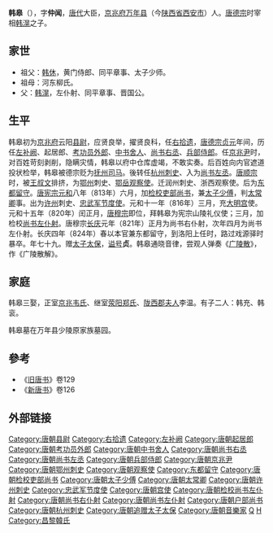 '''韩皋'''（{{bd|746年||824年||catIdx=H}}），字'''仲闻'''，[[唐代|唐代]]大臣，[[京兆府|京兆府]][[万年县|万年县]]（今[[陕西省|陕西省]][[西安市|西安市]]）人。[[唐德宗|唐德宗]]时宰相[[韩滉|韩滉]]之子。
==家世==
*祖父：[[韩休|韩休]]，黄门侍郎、同平章事、太子少师。
*祖母：河东柳氏。
*父：[[韩滉|韩滉]]，左仆射、同平章事、晋国公。

==生平==
韩皋初为[[京兆府|京兆府]]云阳[[县尉|县尉]]，应贤良举，擢贤良科，任[[右拾遗|右拾遗]]，[[唐德宗|唐德宗]][[貞元_(唐朝)|贞元]]年间，历任[[左补阙|左补阙]]、起居郎、[[考功|考功]][[员外郎|员外郎]]、[[中书舍人|中书舍人]]、[[尚书右丞|尚书右丞]]、[[兵部侍郎|兵部侍郎]]。任[[京兆尹|京兆尹]]时，对百姓苛刻剥削，隐瞒灾情，韩皋以府中仓库虚竭，不敢实奏。后百姓向内官遮道投状检举，韩皋被德宗贬为[[抚州|抚州]][[司马|司马]]。後转任[[杭州|杭州]][[刺史|刺史]]、入为[[尚书左丞|尚书左丞]]。[[唐顺宗|唐顺宗]]时，被[[王叔文|王叔文]]排挤，为[[鄂州|鄂州]]刺史、[[鄂岳观察使|鄂岳观察使]]。迁润州刺史、浙西观察使。后为[[东都|东都]][[留守|留守]]。[[唐宪宗|唐宪宗]][[元和_(唐朝)|元和]]八年（813年）六月，加[[检校|检校]][[吏部尚书|吏部尚书]]，兼[[太子少傅|太子少傅]]，判[[太常卿|太常卿]]事。出为[[许州|许州]]刺史、[[忠武军节度使|忠武军节度使]]。元和十一年（816年）三月，充[[大明宫|大明宫]]使。元和十五年（820年）闰正月，[[唐穆宗|唐穆宗]]即位，拜韩皋为宪宗山陵礼仪使；三月，加检校[[尚书左仆射|尚书左仆射]]。唐穆宗[[长庆|长庆]]元年（821年）正月为尚书右仆射，次年四月为尚书左仆射。长庆四年（824年）春以本官兼东都留守，到洛阳上任时，路过戏源驿时暴卒。年七十九。赠[[太子太保|太子太保]]，[[谥号|谥号]]'''贞'''。韩皋通晓音律，尝观人弹奏《[[广陵散|广陵散]]》，作《广陵散解》。

==家庭==
韩皋三娶，正室[[京兆韦氏|京兆韦氏]]、继室[[荥阳郑氏|荥阳郑氏]]、[[陇西李氏|陇西郡夫人]]李温。有子二人：韩充、韩衮。

韩皋墓在万年县少陵原家族墓园。

==參考==

* 《[[旧唐书|旧唐书]]》卷129
* 《[[新唐书|新唐书]]》卷126
==外部链接==
{{wikisource|Author:韩皋|韩皋}}

{{start box}}
{{s-before|[[萧俛|萧俛]]}}
{{s-title|[[唐朝|唐朝]][[尚书右仆射|尚书右仆射]]|（非宰相）<br>821年—822年}}
{{s-after|[[李夷简|李夷简]]}}
{{s-before|[[郑余庆|郑余庆]]}}
{{s-title|[[唐朝|唐朝]][[尚书左仆射|尚书左仆射]]|（非宰相）<br>822年—824年}}
{{s-after|[[李绛|李绛]]}}
{{end box}}

{{DEFAULTSORT:H}}
[[Category:唐朝县尉|Category:唐朝县尉]]
[[Category:右拾遗|Category:右拾遗]]
[[Category:左补阙|Category:左补阙]]
[[Category:唐朝起居郎|Category:唐朝起居郎]]
[[Category:唐朝考功员外郎|Category:唐朝考功员外郎]]
[[Category:唐朝中书舍人|Category:唐朝中书舍人]]
[[Category:唐朝尚书右丞|Category:唐朝尚书右丞]]
[[Category:唐朝尚书左丞|Category:唐朝尚书左丞]]
[[Category:唐朝兵部侍郎|Category:唐朝兵部侍郎]]
[[Category:唐朝京兆尹|Category:唐朝京兆尹]]
[[Category:唐朝鄂州刺史|Category:唐朝鄂州刺史]]
[[Category:唐朝观察使|Category:唐朝观察使]]
[[Category:东都留守|Category:东都留守]]
[[Category:唐朝检校吏部尚书|Category:唐朝检校吏部尚书]]
[[Category:唐朝太子少傅|Category:唐朝太子少傅]]
[[Category:唐朝太常卿|Category:唐朝太常卿]]
[[Category:唐朝许州刺史|Category:唐朝许州刺史]]
[[Category:忠武军节度使|Category:忠武军节度使]]
[[Category:唐朝宫使|Category:唐朝宫使]]
[[Category:唐朝检校尚书左仆射|Category:唐朝检校尚书左仆射]]
[[Category:唐朝尚书右仆射|Category:唐朝尚书右仆射]]
[[Category:唐朝尚书左仆射|Category:唐朝尚书左仆射]]
[[Category:唐朝户部尚书|Category:唐朝户部尚书]]
[[Category:唐朝杭州刺史|Category:唐朝杭州刺史]]
[[Category:唐朝追赠太子太保|Category:唐朝追赠太子太保]]
[[Category:唐朝音樂家|Category:唐朝音樂家]]
[[Category:韩姓|Q]]
[[Category:諡貞|H]]
[[Category:昌黎韓氏|Category:昌黎韓氏]]